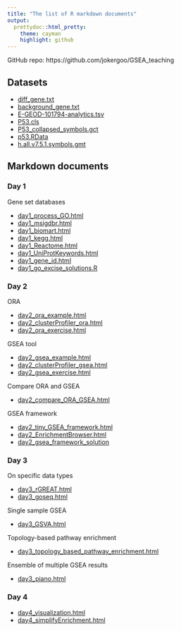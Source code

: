 ```yaml
---
title: "The list of R markdown documents"
output:
  prettydoc::html_pretty:
    theme: cayman
    highlight: github
---
```



GitHub repo: https://github.com/jokergoo/GSEA_teaching


## Datasets

- [diff_gene.txt](diff_gene.txt)
- [background_gene.txt](background_gene.txt)
- [E-GEOD-101794-analytics.tsv](E-GEOD-101794-analytics.tsv)
- [P53.cls](P53.cls)
- [P53_collapsed_symbols.gct](P53_collapsed_symbols.gct)
- [p53.RData](p53.RData)
- [h.all.v7.5.1.symbols.gmt](h.all.v7.5.1.symbols.gmt)

## Markdown documents

### Day 1

Gene set databases

- [day1_process_GO.html](day1_process_GO.html)
- [day1_msigdbr.html](day1_msigdbr.html)
- [day1_biomart.html](day1_biomart.html)
- [day1_kegg.html](day1_kegg.html)
- [day1_Reactome.html](day1_Reactome.html)
- [day1_UniProtKeywords.html](day1_UniProtKeywords.html)
- [day1_gene_id.html](day1_gene_id.html)
- [day1_go_excise_solutions.R](day1_go_excise_solutions.R)


### Day 2

ORA

- [day2_ora_example.html](day2_ora_example.html)
- [day2_clusterProfiler_ora.html](day2_clusterProfiler_ora.html)
- [day2_ora_exercise.html](day2_ora_exercise.html)

GSEA tool

- [day2_gsea_example.html](day2_gsea_example.html)
- [day2_clusterProfiler_gsea.html](day2_clusterProfiler_gsea.html)
- [day2_gsea_exercise.html](day2_gsea_exercise.html)


Compare ORA and GSEA

- [day2_compare_ORA_GSEA.html](day2_compare_ORA_GSEA.html)


GSEA framework

- [day2_tiny_GSEA_framework.html](day2_tiny_GSEA_framework.html)
- [day2_EnrichmentBrowser.html](day2_EnrichmentBrowser.html)
- [day2_gsea_framework_solution](day2_gsea_framework_solution.html)

### Day 3

On specific data types

- [day3_rGREAT.html](day3_rGREAT.html)
- [day3_goseq.html](day3_goseq.html)

Single sample GSEA

- [day3_GSVA.html](day3_GSVA.html)

Topology-based pathway enrichment

- [day3_topology_based_pathway_enrichment.html](day3_topology_based_pathway_enrichment.html)

Ensemble of multiple GSEA results

- [day3_piano.html](day3_piano.html)

### Day 4

- [day4_visualization.html](day4_visualization.html)
- [day4_simplifyEnrichment.html](day4_simplifyEnrichment.html)

